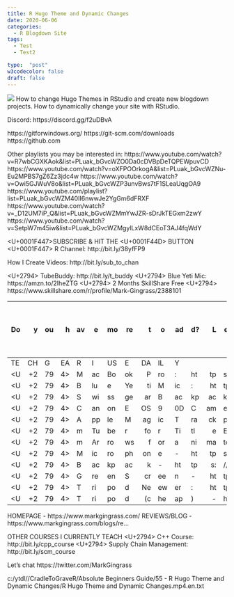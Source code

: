 ```yaml
---
title: R Hugo Theme and Dynamic Changes
date: 2020-06-06
categories:
  - R Blogdown Site
tags:
  - Test
  - Test2

type:  "post"
w3codecolor: false
draft: false
---
```


<img src="https://www.cradletograver.com/auto-posts/images/RHugoThemeandDynamicChanges.mp4.jpg">
How to change Hugo Themes in RStudio and create new blogdown projects. How to dynamically change your site with RStudio.

Discord: https://discord.gg/f2uDBvA

https://gitforwindows.org/
https://git-scm.com/downloads
https://github.com

Other playlists you may be interested in:
https://www.youtube.com/watch?v=R7wbCGXKAok&list=PLuak_bGvcWZO0Da0cDVBpDeTQPEWpuvCD
https://www.youtube.com/watch?v=oXFPOOrkogA&list=PLuak_bGvcWZNu-Eu2MPBS7gZ6Zz3jdc4w
https://www.youtube.com/watch?v=Owi5GJWuV8o&list=PLuak_bGvcWZP3unvBws7tF1SLeaUqgOA9
https://www.youtube.com/playlist?list=PLuak_bGvcWZM40II6nwwJe2YgGm6dFRXF
https://www.youtube.com/watch?v=_D12UM7iP_Q&list=PLuak_bGvcWZMmYwJZR-sDrJkTEGxm2zwY
https://www.youtube.com/watch?v=SetpW7m45iw&list=PLuak_bGvcWZMgylLxW8dCEoT3AJ4fqWdY

<U+0001F447>SUBSCRIBE & HIT THE <U+0001F44D> BUTTON <U+0001F447>
R Channel: http://bit.ly/38yfFP9

How I Create Videos: http://bit.ly/sub_to_chan

<U+2794> TubeBuddy: http://bit.ly/t_buddy
<U+2794> Blue Yeti Mic: https://amzn.to/2IheZTG
<U+2794> 2 Months SkillShare Free <U+2794>  https://www.skillshare.com/r/profile/Mark-Gingrass/2388101

Do you have more to add? Let me know how you liked the video or if I need anything corrected in the comments below.
- - - - - - - - - - - - - - - - - - - - - - - - - - - - - - - - -
TECH GEAR I USE DAILY
<U+2794> MacBook Pro: https://amzn.to/2XxeBsG
<U+2794> Blue Yeti Mic: https://amzn.to/2IheZTG
<U+2794> Swissgear Backpack: https://youtu.be/VTTnRMyFkB8
<U+2794> Canon EOS 90D Camera: https://amzn.to/2u0o52K
<U+2794> Apple Magic Trackpad 2: https://amzn.to/31XDugG
<U+2794> mTuber for Title Effects : https://motionvfx.sjv.io/3M3KM
<U+2794> mArrows for animated arrows: https://motionvfx.sjv.io/9B3oe
<U+2794> Microphone - https://amzn.to/2LYfJkr
<U+2794> Backpack - https://amzn.to/2Ep4uez
<U+2794> Green Screen - https://amzn.to/2JVzMgP
<U+2794> Tripod Neewer: https://amzn.to/2uF275X
<U+2794> Tripod (cheap) - https://amzn.to/2Eo2wv4

HOMEPAGE - https://www.markgingrass.com/
REVIEWS/BLOG - https://www.markgingrass.com/blogs/re...

OTHER COURSES I CURRENTLY TEACH
<U+2794> C++ Course: http://bit.ly/cpp_course
<U+2794> Supply Chain Management:  http://bit.ly/scm_course

Let's chat
https://twitter.com/MarkGingrass



c:/ytdl//CradleToGraveR/Absolute Beginners Guide/55 - R Hugo Theme and Dynamic Changes/R Hugo Theme and Dynamic Changes.mp4.en.txt
